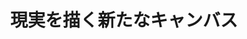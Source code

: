 ﻿---
title: "現実を描く新たなキャンバス"
category: "情報理工学院"
vol: "51"
interviewee: "中嶋 正之 "
url: ""
tags: []
pdf: "51-4.pdf"
career: ""
preface: "バーチャルリアリティという考えが生まれてからしばらくの時間が経過した。その間に起こったコンピュータの飛躍的な発達によって、それはいよいよ実現可能な技術として私達の前に現れようとしている。"
---
